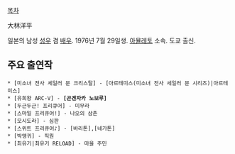 [[목차]]

大林洋平

일본의 남성 [[성우]] 겸 [[배우]]. 1976년 7월 29일생. [[아뮬레토]] 소속. 도쿄 출신.

== 주요 출연작 ==
 * [미소녀 전사 세일러 문 크리스탈] - [아르테미스(미소녀 전사 세일러 문 시리즈)|아르테미스]
 * [유희왕 ARC-V] - '''[곤겐자카 노보루]'''
 * [두근두근! 프리큐어] - 미무라
 * [스마일 프리큐어!] - 나오의 삼촌
 * [모시도라] - 심판
 * [스위트 프리큐어♪] - [바리톤],[네가톤]
 * [박앵귀] - 직원
 * [최유기|최유기 RELOAD] - 마을 주민
